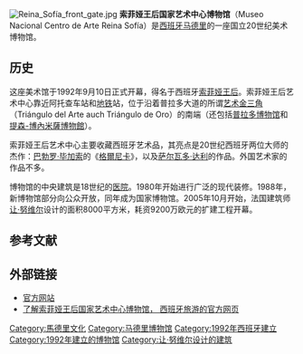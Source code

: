 {{Infobox Museum
|name=            索菲娅王后国家艺术中心博物馆
|image=           MuseoReinaSofiaMadrid.JPG
|established=     1992年9月10日
|location=        {{SPA}}[[马德里|马德里]]
|visitors=        3,185,413（2013年）<ref>{{Cite web |url=http://www.scribd.com/document_downloads/215029981?extension=pdf&from=embed&source=embed |title="Visitor Figures 2013: Exhibition & Museum Attendance Survey" |location=London |publisher=''The Art Newspaper'' |date=25 March 2014, Vol. 23, No. 256 |ISSN=0960-6556 |format=PDF}}{{en}}</ref>
|director=        Manuel Borja-Villel<ref>[http://www.typicallyspanish.com/news/publish/article_14290.shtml New Director named] {{webarchive|url=https://web.archive.org/web/20110623034703/http://www.typicallyspanish.com/news/publish/article_14290.shtml |date=2011-06-23 }}</ref>
|website=         http://www.museoreinasofia.es
}}
[[File:Reina_Sofía_front_gate.jpg|thumb]]
'''索菲娅王后国家艺术中心博物馆'''（Museo Nacional Centro de Arte Reina Sofía）是[[西班牙|西班牙]][[马德里|马德里]]的一座国立20世纪美术博物馆。

==历史==
这座美术馆于1992年9月10日正式开幕，得名于西班牙[[希臘的索菲亞|索菲娅王后]]。索菲娅王后艺术中心靠近阿托查车站和[[马德里地铁|地铁]]站，位于沿着普拉多大道的所谓[[艺术金三角|艺术金三角]]（Triángulo del Arte auch Triángulo de Oro）的南端（还包括[[普拉多博物馆|普拉多博物馆]]和[[提森-博內米薩博物館|提森-博內米薩博物館]]）。

索菲娅王后艺术中心主要收藏西班牙艺术品，其亮点是20世纪西班牙两位大师的杰作：[[巴勃罗·毕加索|巴勃罗·毕加索]]的《[[格爾尼卡_(繪畫)|格爾尼卡]]》，以及[[萨尔瓦多·达利|萨尔瓦多·达利]]的作品。外国艺术家的作品不多。

博物馆的中央建筑是18世纪的[[医院|医院]]。1980年开始进行广泛的现代装修。1988年，新博物馆部分向公众开放，同年成为国家博物馆。2005年10月开始，法国建筑师[[让·努维尔|让·努维尔]]设计的面积8000平方米，耗资9200万欧元的扩建工程开幕。

== 参考文献 ==
{{Reflist}}

== 外部链接 ==
{{commonscat|Museo Nacional Centro de Arte Reina Sofía}}
* [http://www.museoreinasofia.es/ 官方网站] {{Wayback|url=http://www.museoreinasofia.es/ |date=20170315065724 }}
* [http://www.spain.info/zh/que-quieres/arte/museos/madrid/museo_nacional_centro_de_arte_reina_sofia.html 了解索菲娅王后国家艺术中心博物馆， 西班牙旅游的官方网页] {{Wayback|url=http://www.spain.info/zh/que-quieres/arte/museos/madrid/museo_nacional_centro_de_arte_reina_sofia.html |date=20200624203917 }}
{{coord|40|24|32|N|3|41|40|W|region:ES_type:landmark|display=title}}

{{Authority control}}
{{DEFAULTSORT:Museo Nacional Centro De Arte Reina Sofia}}

[[Category:馬德里文化|Category:馬德里文化]]
[[Category:马德里博物馆|Category:马德里博物馆]]
[[Category:1992年西班牙建立|Category:1992年西班牙建立]]
[[Category:1992年建立的博物馆|Category:1992年建立的博物馆]]
[[Category:让·努维尔设计的建筑|Category:让·努维尔设计的建筑]]